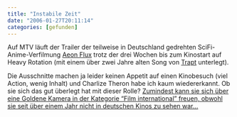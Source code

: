 ```yaml
---
title: "Instabile Zeit"
date: "2006-01-27T20:11:14"
categories: [gefunden]
---
```


Auf MTV läuft der Trailer der teilweise in Deutschland gedrehten SciFi-Anime-Verfilmung [Aeon Flux](http://www.aeonflux.de) trotz der drei Wochen bis zum Kinostart auf Heavy Rotation (mit einem über zwei Jahre alten Song von [Trapt](http://www.trapt.com) unterlegt). 

Die Ausschnitte machen ja leider keinen Appetit auf einen Kinobesuch (viel Action, wenig Inhalt) und Charlize Theron habe ich kaum wiedererkannt. Ob sie sich das gut überlegt hat mit dieser Rolle? <ins datetime="2006-01-28T10:11:01+00:00">Zumindest kann sie sich über eine [Goldene Kamera in der Kategorie "Film international"](http://www.goldenekamera.de/) freuen, obwohl sie seit über einem Jahr nicht in deutschen Kinos zu sehen war...</ins>
